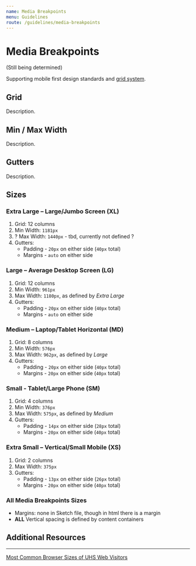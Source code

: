 ```yaml
---
name: Media Breakpoints
menu: Guidelines
route: /guidelines/media-breakpoints
---
```


# Media Breakpoints

(Still being determined)

Supporting mobile first design standards and [grid system](/guidelines/grid-system "Design Standards, Grid System").

## Grid

Description.

## Min / Max Width

Description.

## Gutters

Description.

## Sizes

### Extra Large – Large/Jumbo Screen (XL)

1. Grid: 12 columns
2. Min Width: `1181px`
3. ? Max Width: `1440px` - tbd, currently not defined ? 
4. Gutters:
    * Padding - `20px` on either side (`40px` total)
    * Margins - `auto` on either side

### Large – Average Desktop Screen (LG)

1. Grid: 12 columns
2. Min Width: `961px`
3. Max Width: `1180px`, as defined by *Extra Large*
4. Gutters:
    * Padding - `20px` on either side (`40px` total)
    * Margins - `auto` on either side

### Medium – Laptop/Tablet Horizontal (MD)

1. Grid: 8 columns
2. Min Width: `576px`
3. Max Width: `962px`, as defined by *Large*
4. Gutters:
    * Padding - `20px` on either side (`40px` total)
    * Margins - `20px` on either side (`40px` total)

### Small - Tablet/Large Phone (SM)

1. Grid: 4 columns
2. Min Width: `376px`
3. Max Width: `575px`, as defined by *Medium*
4. Gutters:
    * Padding - `14px` on either side (`28px` total)
    * Margins - `20px` on either side (`40px` total)

### Extra Small – Vertical/Small Mobile (XS)

1. Grid: 2 columns
2. Max Width: `375px`
3. Gutters:
    * Padding - `13px` on either side (`26px` total)
    * Margins - `20px` on either side (`40px` total)

### All Media Breakpoints Sizes

* Margins: none in Sketch file, though in html there is a margin
* **ALL** Vertical spacing is defined by content containers

## Additional Resources
---

[Most Common Browser Sizes of UHS Web Visitors](https://docs.google.com/spreadsheets/d/1R2ZBO5q0JjvIgQWCLiblNxvkON0mCK9GFaxWjQmJLKs/edit#gid=1285399807)